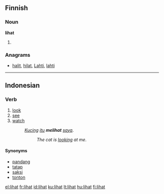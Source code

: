 ==Finnish==

===Noun===
'''lihat'''

# {{plural of|liha|lang=Finnish}}

===Anagrams===
* [[halit#Finnish|halit]], [[hilat#Finnish|hilat]], [[Lahti#Finnish|Lahti]], [[lahti#Finnish|lahti]]

----

==Indonesian==

===Verb===
{{infl|id|verb}}

# [[look]]
# [[see]]
# [[watch]]
#: ''[[kucing|Kucing]] [[itu]] '''melihat''' [[saya]]''.
#:: ''The cat is [[look]]ing at me''.

====Synonyms====
* [[pandang]]
* [[tatap]]
* [[saksi]]
* [[tonton]]

[[el:lihat]]
[[fr:lihat]]
[[id:lihat]]
[[ku:lihat]]
[[lt:lihat]]
[[hu:lihat]]
[[fi:lihat]]